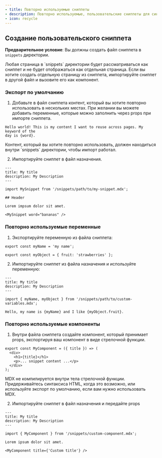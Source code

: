 ```yaml
---
- title: Повторно используемые сниппеты
- description: Повторно используемые, пользовательские сниппеты для синхронизации контента
- icon: recycle
---
```



<SnippetIntro />

## Создание пользовательского сниппета

**Предварительное условие**: Вы должны создать файл сниппета в `snippets` директории.

<Note>
  Любая страница в `snippets` директории будет рассматриваться как сниппет и не будет
  отображаться как отдельная страница. Если вы хотите создать отдельную страницу
  из сниппета, импортируйте сниппет в другой файл и вызовите его как
  компонент.
</Note>

### Экспорт по умолчанию

1. Добавьте в файл сниппета контент, который вы хотите повторно использовать в нескольких
   местах. При желании вы можете добавить переменные, которые можно заполнить через props
   при импорте сниппета.

```mdx snippets/my-snippet.mdx
Hello world! This is my content I want to reuse across pages. My keyword of the
day is {word}.
```

<Warning>
  Контент, который вы хотите повторно использовать, должен находиться внутри `snippets` директории,
  чтобы импорт работал.
</Warning>

2. Импортируйте сниппет в файл назначения.

```mdx destination-file.mdx
---
title: My title
description: My Description
---

import MySnippet from '/snippets/path/to/my-snippet.mdx';

## Header

Lorem impsum dolor sit amet.

<MySnippet word="bananas" />
```

### Повторно используемые переменные

1. Экспортируйте переменную из файла сниппета:

```mdx snippets/path/to/custom-variables.mdx
export const myName = 'my name';

export const myObject = { fruit: 'strawberries' };
```

2. Импортируйте сниппет из файла назначения и используйте переменную:

```mdx destination-file.mdx
---
title: My title
description: My Description
---

import { myName, myObject } from '/snippets/path/to/custom-variables.mdx';

Hello, my name is {myName} and I like {myObject.fruit}.
```

### Повторно используемые компоненты

1. Внутри файла сниппета создайте компонент, который принимает props, экспортируя
   ваш компонент в виде стрелочной функции.

```mdx snippets/custom-component.mdx
export const MyComponent = ({ title }) => (
  <div>
    <h1>{title}</h1>
    <p>... snippet content ...</p>
  </div>
);
```

<Warning>
  MDX не компилируется внутри тела стрелочной функции. Придерживайтесь синтаксиса HTML,
  когда это возможно, или используйте экспорт по умолчанию, если вам нужно использовать MDX.
</Warning>

2. Импортируйте сниппет в файл назначения и передайте props

```mdx destination-file.mdx
---
title: My title
description: My Description
---

import { MyComponent } from '/snippets/custom-component.mdx';

Lorem ipsum dolor sit amet.

<MyComponent title={'Custom title'} />
```
